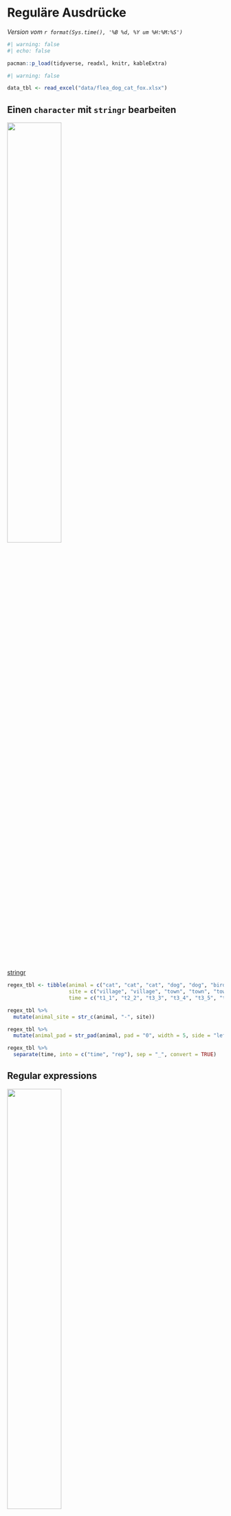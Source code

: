 # Reguläre Ausdrücke {#sec-regular-expr}

*Version vom `r format(Sys.time(), '%B %d, %Y um %H:%M:%S')`*

```r
#| warning: false
#| echo: false

pacman::p_load(tidyverse, readxl, knitr, kableExtra)
```

```r
#| warning: false

data_tbl <- read_excel("data/flea_dog_cat_fox.xlsx")
```

## Einen `character` mit `stringr` bearbeiten {#sec-stringr}

![](images/caution.png){fig-align="center" width="50%"}

[stringr](https://stringr.tidyverse.org/)

```r
regex_tbl <- tibble(animal = c("cat", "cat", "cat", "dog", "dog", "bird"),
                    site = c("village", "village", "town", "town", "town", "city"),
                    time = c("t1_1", "t2_2", "t3_3", "t3_4", "t3_5", "t3_6"))
```

```r
regex_tbl %>% 
  mutate(animal_site = str_c(animal, "-", site))
```

```r
regex_tbl %>% 
  mutate(animal_pad = str_pad(animal, pad = "0", width = 5, side = "left"))
```

```r
regex_tbl %>% 
  separate(time, into = c("time", "rep"), sep = "_", convert = TRUE)
```

## Regular expressions {#sec-regex}

![](images/caution.png){fig-align="center" width="50%"}

[Regular expressions in stingr](https://stringr.tidyverse.org/articles/regular-expressions.html)

[Regular expressions](https://r4ds.had.co.nz/strings.html)

```r
data_tbl %>% 
  select(matches("_"))
```

```r
data_tbl %>% 
  select(one_of("animal", "grade"))
```

Beachte auch folgende Funktionen

`all_of`, `any_of`, `contains`, `ends_with`, `everything`, `last_col`, `num_range`, `starts_with`
